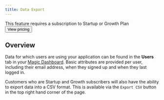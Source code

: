 ```yaml
---
title: Data Export
---
```



<Card>
  This feature requires a subscription to Startup or Growth Plan
  <br />
  <Button href="https://magic.link/pricing#features">View pricing</Button>
</Card>

## Overview

Data for which users are using your application can be found in the **Users** tab in your [Magic Dashboard](https://dashboard.magic.link/). Basic attributes are provided per user, including their email address, when they signed up and when they last logged in.

Customers who are Startup and Growth subscribers will also have the ability to export data into a CSV format. This is available via the `Export CSV` button in the top right hand corner of the page.

<Frame>
  <img src="/images/screenshot-data-export.webp" alt="" />
</Frame>
